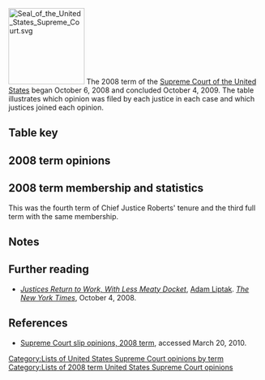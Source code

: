 [[Image:Seal of the United States Supreme Court.svg|150px|right]]
The 2008 term of the [[Supreme Court of the United States]] began October 6, 2008 and concluded October 4, 2009. The table illustrates which opinion was filed by each justice in each case and which justices joined each opinion.

==Table key==
{{SCOTUStablekey}}

==2008 term opinions==
{{SCOTUS-termlist-start|Roberts|Stevens|Scalia|Kennedy|Souter|Thomas|Ginsburg|Breyer|Alito }}
{{SCOTUS-termlist-entry
 |#=1
 |case=Moore v. United States
 |volume=555
 |page=
 |decision-date=October 14, 2008
 |justice1-opinion1=joinmajority |justice1-sortcode=J1<!--roberts-->
 |justice2-opinion1=joinmajority |justice2-sortcode=J1<!--stevens-->
 |justice3-opinion1=joinmajority |justice3-sortcode=J1<!--scalia-->
 |justice4-opinion1=joinmajority |justice4-sortcode=J1<!--kennedy-->
 |justice5-opinion1=joinmajority |justice5-sortcode=J1<!--souter-->
 |justice6-opinion1=joinmajority |justice6-sortcode=J1<!--thomas-->
 |justice7-opinion1=joinmajority |justice7-sortcode=J1<!--ginsburg-->
 |justice8-opinion1=joinmajority |justice8-sortcode=J1<!--breyer-->
 |justice9-opinion1=joinmajority |justice9-sortcode=J1<!--alito-->
}}
{{SCOTUS-termlist-entry
 |#=2
 |case= Brunner v. Ohio Republican Party
 |volume=555
 |page=
 |decision-date=October 17, 2008
 |justice1-opinion1=joinmajority |justice1-sortcode=J1<!--roberts-->
 |justice2-opinion1=joinmajority |justice2-sortcode=J1<!--stevens-->
 |justice3-opinion1=joinmajority |justice3-sortcode=J1<!--scalia-->
 |justice4-opinion1=joinmajority |justice4-sortcode=J1<!--kennedy-->
 |justice5-opinion1=joinmajority |justice5-sortcode=J1<!--souter-->
 |justice6-opinion1=joinmajority |justice6-sortcode=J1<!--thomas-->
 |justice7-opinion1=joinmajority |justice7-sortcode=J1<!--ginsburg-->
 |justice8-opinion1=joinmajority |justice8-sortcode=J1<!--breyer-->
 |justice9-opinion1=joinmajority |justice9-sortcode=J1<!--alito-->
}}
{{SCOTUS-termlist-entry
 |#=3
 |case= Winter v. Natural Resources Defense Council, Inc.
 |volume=555
 |page=
 |argue-date=October 8, 2008
 |decision-date=November 12, 2008
 |justice1-opinion1=majority |justice1-sortcode=1<!--roberts-->
 |justice2-opinion1=partjoinconcurrencedissent |justice2-sortcode=J3X<!--stevens-->
 |justice3-opinion1=joinmajority |justice3-sortcode=J1<!--scalia-->
 |justice4-opinion1=joinmajority |justice4-sortcode=J1<!--kennedy-->
 |justice5-opinion1=joindissent |justice5-sortcode=J1<!--souter-->
 |justice6-opinion1=joinmajority |justice6-sortcode=J1<!--thomas-->
 |justice7-opinion1=dissent |justice7-sortcode=4<!--ginsburg-->
 |justice8-opinion1=concurrencedissent |justice8-sortcode=3<!--breyer-->
 |justice9-opinion1=joinmajority |justice9-sortcode=J1<!--alito-->
}}
{{SCOTUS-termlist-entry
 |#=4
 |case1=Bell v. Kelly
 |volume=555
 |page=
 |decision-date=November 17, 2008
 |note=<ref>The Court's ''per curiam'' opinion in ''Bell v. Warden'' merely dismissed ''certiorari'' as improvidently granted.</ref>
 |justice1-opinion1=joinmajority |justice1-sortcode=J1<!--roberts-->
 |justice2-opinion1=joinmajority |justice2-sortcode=J1<!--stevens-->
 |justice3-opinion1=joinmajority |justice3-sortcode=J1<!--scalia-->
 |justice4-opinion1=joinmajority |justice4-sortcode=J1<!--kennedy-->
 |justice5-opinion1=joinmajority |justice5-sortcode=J1<!--souter-->
 |justice6-opinion1=joinmajority |justice6-sortcode=J1<!--thomas-->
 |justice7-opinion1=joinmajority |justice7-sortcode=J1<!--ginsburg-->
 |justice8-opinion1=joinmajority |justice8-sortcode=J1<!--breyer-->
 |justice9-opinion1=joinmajority |justice9-sortcode=J1<!--alito-->
}}
{{SCOTUS-termlist-entry
 |#=5
 |case=Hedgpeth v. Pulido
 |volume=555
 |page=
 |decision-date=December 2, 2008
 |justice1-opinion1=joinmajority |justice1-sortcode=J1<!--roberts-->
 |justice2-opinion1=dissent |justice2-sortcode=4<!--stevens-->
 |justice3-opinion1=joinmajority |justice3-sortcode=J1<!--scalia-->
 |justice4-opinion1=joinmajority |justice4-sortcode=J1<!--kennedy-->
 |justice5-opinion1=joindissent |justice5-sortcode=J4<!--souter-->
 |justice6-opinion1=joinmajority |justice6-sortcode=J1<!--thomas-->
 |justice7-opinion1=joindissent |justice7-sortcode=J4<!--ginsburg-->
 |justice8-opinion1=joinmajority |justice8-sortcode=J1<!--breyer-->
 |justice9-opinion1=joinmajority |justice9-sortcode=J1<!--alito-->
}}
{{SCOTUS-termlist-entry
 |#=6 
 |case= Altria Group, Inc. v. Good
 |volume=555
 |page=
 |argue-date=October 6, 2008
 |decision-date=December 15, 2008
 |justice1-opinion1=joindissent |justice1-sortcode=J4<!--roberts-->
 |justice2-opinion1=majority |justice2-sortcode=1<!--stevens-->
 |justice3-opinion1=joindissent |justice3-sortcode=J4<!--scalia-->
 |justice4-opinion1=joinmajority |justice4-sortcode=J1<!--kennedy-->
 |justice5-opinion1=joinmajority |justice5-sortcode=J1<!--souter-->
 |justice6-opinion1=dissent |justice6-sortcode=4<!--thomas-->
 |justice7-opinion1=joinmajority |justice7-sortcode=J1<!--ginsburg-->
 |justice8-opinion1=joinmajority |justice8-sortcode=J1<!--breyer-->
 |justice9-opinion1=joindissent |justice9-sortcode=J4<!--alito-->
}}
{{SCOTUS-termlist-entry
 |#=7
 |case= Jimenez v. Quarterman
 |volume=555
 |page=
 |argue-date=November 4, 2008
 |decision-date=January 13, 2009
 |justice1-opinion1=joinmajority |justice1-sortcode=J1<!--roberts-->
 |justice2-opinion1=joinmajority |justice2-sortcode=J1<!--stevens-->
 |justice3-opinion1=joinmajority |justice3-sortcode=J1<!--scalia-->
 |justice4-opinion1=joinmajority |justice4-sortcode=J1<!--kennedy-->
 |justice5-opinion1=joinmajority |justice5-sortcode=J1<!--souter-->
 |justice6-opinion1=majority |justice6-sortcode=1<!--thomas-->
 |justice7-opinion1=joinmajority |justice7-sortcode=J1<!--ginsburg-->
 |justice8-opinion1=joinmajority |justice8-sortcode=J1<!--breyer-->
 |justice9-opinion1=joinmajority |justice9-sortcode=J1<!--alito-->
}}
{{SCOTUS-termlist-entry
 |#=8
 |case=Chambers v. United States
 |volume=555
 |page=
 |argue-date=November 10, 2008
 |decision-date=January 13, 2009
 |justice1-opinion1=joinmajority |justice1-sortcode=J1<!--roberts-->
 |justice2-opinion1=joinmajority |justice2-sortcode=J1<!--stevens-->
 |justice3-opinion1=joinmajority |justice3-sortcode=J1<!--scalia-->
 |justice4-opinion1=joinmajority |justice4-sortcode=J1<!--kennedy-->
 |justice5-opinion1=joinmajority |justice5-sortcode=J1<!--souter-->
 |justice6-opinion1=joinconcurrence |justice6-sortcode=J2<!--thomas-->
 |justice7-opinion1=joinmajority |justice7-sortcode=J1<!--ginsburg-->
 |justice8-opinion1=majority |justice8-sortcode=1<!--breyer-->
 |justice9-opinion1=concurrence |justice9-sortcode=2<!--alito-->
}}
{{SCOTUS-termlist-entry
 |#=9
 |case=Herring v. United States
 |volume=555
 |page=
 |argue-date=October 7, 2008
 |decision-date=January 14, 2009
 |justice1-opinion1=majority |justice1-sortcode=1<!--roberts-->
 |justice2-opinion1=joindissent1 |justice2-sortcode=J4<!--stevens-->
 |justice3-opinion1=joinmajority |justice3-sortcode=J1<!--scalia-->
 |justice4-opinion1=joinmajority |justice4-sortcode=J1<!--kennedy-->
 |justice5-opinion1=joindissent1 |justice5-opinion2=joindissent2 |justice5-sortcode=J4J4<!--souter-->
 |justice6-opinion1=joinmajority |justice6-sortcode=J1<!--thomas-->
 |justice7-opinion1=dissent1 |justice7-sortcode=4<!--ginsburg-->
 |justice8-opinion1=joindissent1 |justice8-opinion2=dissent2 |justice8-sortcode=4J4<!--breyer-->
 |justice9-opinion1=joinmajority |justice9-sortcode=J1<!--alito-->
}}
{{SCOTUS-termlist-entry
 |#=10
 |case=Oregon v. Ice
 |volume=555
 |page=
 |argue-date=October 14, 2008
 |decision-date=January 14, 2009
 |justice1-opinion1=joindissent |justice1-sortcode=J4<!--roberts-->
 |justice2-opinion1=joinmajority |justice2-sortcode=J1<!--stevens-->
 |justice3-opinion1=dissent |justice3-sortcode=4<!--scalia-->
 |justice4-opinion1=joinmajority |justice4-sortcode=J1<!--kennedy-->
 |justice5-opinion1=joindissent |justice5-sortcode=J4<!--souter-->
 |justice6-opinion1=joindissent |justice6-sortcode=J4<!--thomas-->
 |justice7-opinion1=majority |justice7-sortcode=1<!--ginsburg-->
 |justice8-opinion1=joinmajority |justice8-sortcode=J1<!--breyer-->
 |justice9-opinion1=joinmajority |justice9-sortcode=J1<!--alito-->
}}
{{SCOTUS-termlist-entry
 |#=11
 |case=Waddington v. Sarausad
 |volume=555
 |page=
 |argue-date=October 15, 2008
 |decision-date=January 21, 2009
 |justice1-opinion1=joinmajority |justice1-sortcode=J1<!--roberts-->
 |justice2-opinion1=joindissent |justice2-sortcode=J4<!--stevens-->
 |justice3-opinion1=joinmajority |justice3-sortcode=J1<!--scalia-->
 |justice4-opinion1=joinmajority |justice4-sortcode=J1<!--kennedy-->
 |justice5-opinion1=dissent |justice5-sortcode=4<!--souter-->
 |justice6-opinion1=majority |justice6-sortcode=1<!--thomas-->
 |justice7-opinion1=joindissent |justice7-sortcode=J4<!--ginsburg-->
 |justice8-opinion1=joinmajority |justice8-sortcode=J1<!--breyer-->
 |justice9-opinion1=joinmajority |justice9-sortcode=J1<!--alito-->
}}
{{SCOTUS-termlist-entry
 |#=12
 |case=Locke v. Karass
 |volume=555
 |page=
 |argue-date=October 6, 2008
 |decision-date=January 21, 2009
 |justice1-opinion1=joinmajority |justice1-opinion2=joinconcurrence |justice1-sortcode=J1J2<!--roberts-->
 |justice2-opinion1=joinmajority |justice2-sortcode=J1<!--stevens-->
 |justice3-opinion1=joinmajority |justice3-opinion2=joinconcurrence |justice3-sortcode=J1J2<!--scalia-->
 |justice4-opinion1=joinmajority |justice4-sortcode=J1<!--kennedy-->
 |justice5-opinion1=joinmajority |justice5-sortcode=J1<!--souter-->
 |justice6-opinion1=joinmajority |justice6-sortcode=J1<!--thomas-->
 |justice7-opinion1=joinmajority |justice7-sortcode=J1<!--ginsburg-->
 |justice8-opinion1=majority |justice8-sortcode=1<!--breyer-->
 |justice9-opinion1=joinmajority |justice9-opinion2=concurrence |justice9-sortcode=2J1<!--alito-->
}}
{{SCOTUS-termlist-entry
 |#=13
 |case=Pearson v. Callahan
 |volume=555
 |page=
 |argue-date=October 14, 2008
 |decision-date=January 21, 2009
 |justice1-opinion1=joinmajority |justice1-sortcode=J1<!--roberts-->
 |justice2-opinion1=joinmajority |justice2-sortcode=J1<!--stevens-->
 |justice3-opinion1=joinmajority |justice3-sortcode=J1<!--scalia-->
 |justice4-opinion1=joinmajority |justice4-sortcode=J1<!--kennedy-->
 |justice5-opinion1=joinmajority |justice5-sortcode=J1<!--souter-->
 |justice6-opinion1=joinmajority |justice6-sortcode=J1<!--thomas-->
 |justice7-opinion1=joinmajority |justice7-sortcode=J1<!--ginsburg-->
 |justice8-opinion1=joinmajority |justice8-sortcode=J1<!--breyer-->
 |justice9-opinion1=majority |justice9-sortcode=1<!--alito-->
}}
{{SCOTUS-termlist-entry
 |#=14
 |case= Fitzgerald v. Barnstable School Committee
 |volume=555
 |page=
 |argue-date=December 2, 2008
 |decision-date=January 21, 2009
 |justice1-opinion1=joinmajority |justice1-sortcode=J1<!--roberts-->
 |justice2-opinion1=joinmajority |justice2-sortcode=J1<!--stevens-->
 |justice3-opinion1=joinmajority |justice3-sortcode=J1<!--scalia-->
 |justice4-opinion1=joinmajority |justice4-sortcode=J1<!--kennedy-->
 |justice5-opinion1=joinmajority |justice5-sortcode=J1<!--souter-->
 |justice6-opinion1=joinmajority |justice6-sortcode=J1<!--thomas-->
 |justice7-opinion1=joinmajority |justice7-sortcode=J1<!--ginsburg-->
 |justice8-opinion1=joinmajority |justice8-sortcode=J1<!--breyer-->
 |justice9-opinion1=majority |justice9-sortcode=1<!--alito-->
}}
{{SCOTUS-termlist-entry
 |#=15
 |case=Spears v. United States
 |volume=555
 |page=
|decision-date=January 21, 2009
 |justice1-opinion1=dissent1 |justice1-sortcode=4<!--roberts-->
 |justice2-opinion1=joinmajority |justice2-sortcode=J1<!--stevens-->
 |justice3-opinion1=joinmajority |justice3-sortcode=J1<!--scalia-->
 |justice4-opinion1=joinmajority |justice4-sortcode=J1<!--kennedy-->
 |justice5-opinion1=joinmajority |justice5-sortcode=J1<!--souter-->
 |justice6-opinion1=dissentwithoutopinion |justice6-sortcode=4<!--thomas-->
 |justice7-opinion1=joinmajority |justice7-sortcode=J1<!--ginsburg-->
 |justice8-opinion1=joinmajority |justice8-sortcode=J1<!--breyer-->
 |justice9-opinion1=joindissent1 |justice9-sortcode=J4<!--alito-->
}}
{{SCOTUS-termlist-entry
 |#=16
 |case=Crawford v. Nashville
 |volume=555
 |page=
 |argue-date=October 8, 2008
 |decision-date=January 26, 2009
 |justice1-opinion1=joinmajority |justice1-sortcode=J1<!--roberts-->
 |justice2-opinion1=joinmajority |justice2-sortcode=J1<!--stevens-->
 |justice3-opinion1=joinmajority |justice3-sortcode=J1<!--scalia-->
 |justice4-opinion1=joinmajority |justice4-sortcode=J1<!--kennedy-->
 |justice5-opinion1=majority |justice5-sortcode=1<!--souter-->
 |justice6-opinion1=joinconcurrence |justice6-sortcode=J2<!--thomas-->
 |justice7-opinion1=joinmajority |justice7-sortcode=J1<!--ginsburg-->
 |justice8-opinion1=joinmajority |justice8-sortcode=J1<!--breyer-->
 |justice9-opinion1=concurrence |justice9-sortcode=2<!--alito-->
}}
{{SCOTUS-termlist-entry
 |#=17
 |case= Kennedy v. Plan Administrator for DuPont Sav. and Investment Plan
 |volume=555
 |page=
 |argue-date=October 7, 2008
 |decision-date=January 26, 2009
 |justice1-opinion1=joinmajority |justice1-sortcode=J1<!--roberts-->
 |justice2-opinion1=joinmajority |justice2-sortcode=J1<!--stevens-->
 |justice3-opinion1=joinmajority |justice3-sortcode=J1<!--scalia-->
 |justice4-opinion1=joinmajority |justice4-sortcode=J1<!--kennedy-->
 |justice5-opinion1=majority |justice5-sortcode=1<!--souter-->
 |justice6-opinion1=joinmajority |justice6-sortcode=J1<!--thomas-->
 |justice7-opinion1=joinmajority |justice7-sortcode=J1<!--ginsburg-->
 |justice8-opinion1=joinmajority |justice8-sortcode=J1<!--breyer-->
 |justice9-opinion1=joinmajority |justice9-sortcode=J1<!--alito-->
}}
{{SCOTUS-termlist-entry
 |#=18
 |case= United States v. Eurodif S. A.
 |volume=555
 |page=
 |argue-date=November 4, 2008
 |decision-date=January 26, 2009
 |justice1-opinion1=joinmajority |justice1-sortcode=J1<!--roberts-->
 |justice2-opinion1=joinmajority |justice2-sortcode=J1<!--stevens-->
 |justice3-opinion1=joinmajority |justice3-sortcode=J1<!--scalia-->
 |justice4-opinion1=joinmajority |justice4-sortcode=J1<!--kennedy-->
 |justice5-opinion1=majority |justice5-sortcode=1<!--souter-->
 |justice6-opinion1=joinmajority |justice6-sortcode=J1<!--thomas-->
 |justice7-opinion1=joinmajority |justice7-sortcode=J1<!--ginsburg-->
 |justice8-opinion1=joinmajority |justice8-sortcode=J1<!--breyer-->
 |justice9-opinion1=joinmajority |justice9-sortcode=J1<!--alito-->
}}
{{SCOTUS-termlist-entry
 |#=19
 |case=Arizona v. Johnson
 |volume=555
 |page=
 |argue-date=December 9, 2008
 |decision-date=January 26, 2009
 |justice1-opinion1=joinmajority |justice1-sortcode=J1<!--roberts-->
 |justice2-opinion1=joinmajority |justice2-sortcode=J1<!--stevens-->
 |justice3-opinion1=joinmajority |justice3-sortcode=J1<!--scalia-->
 |justice4-opinion1=joinmajority |justice4-sortcode=J1<!--kennedy-->
 |justice5-opinion1=joinmajority |justice5-sortcode=J1<!--souter-->
 |justice6-opinion1=joinmajority |justice6-sortcode=J1<!--thomas-->
 |justice7-opinion1=majority |justice7-sortcode=1<!--ginsburg-->
 |justice8-opinion1=joinmajority |justice8-sortcode=J1<!--breyer-->
 |justice9-opinion1=joinmajority |justice9-sortcode=J1<!--alito-->
}}
{{SCOTUS-termlist-entry
 |#=20
 |case= Van de Kamp v. Goldstein
 |volume=555
 |page=
 |argue-date=November 5, 2008
 |decision-date=January 26, 2009
 |justice1-opinion1=joinmajority |justice1-sortcode=J1<!--roberts-->
 |justice2-opinion1=joinmajority |justice2-sortcode=J1<!--stevens-->
 |justice3-opinion1=joinmajority |justice3-sortcode=J1<!--scalia-->
 |justice4-opinion1=joinmajority |justice4-sortcode=J1<!--kennedy-->
 |justice5-opinion1=joinmajority |justice5-sortcode=J1<!--souter-->
 |justice6-opinion1=joinmajority |justice6-sortcode=J1<!--thomas-->
 |justice7-opinion1=joinmajority |justice7-sortcode=J1<!--ginsburg-->
 |justice8-opinion1=majority |justice8-sortcode=1<!--breyer-->
 |justice9-opinion1=joinmajority |justice9-sortcode=J1<!--alito-->
}}
{{SCOTUS-termlist-entry
 |#=21
 |case=Nelson v. United States
 |volume=555
 |page=
|decision-date=January 26, 2009
 |justice1-opinion1=joinmajority |justice1-sortcode=J1<!--roberts-->
 |justice2-opinion1=joinmajority |justice2-sortcode=J1<!--stevens-->
 |justice3-opinion1=joinmajority |justice3-sortcode=J1<!--scalia-->
 |justice4-opinion1=joinmajority |justice4-sortcode=J1<!--kennedy-->
 |justice5-opinion1=joinmajority |justice5-sortcode=J1<!--souter-->
 |justice6-opinion1=joinmajority |justice6-sortcode=J1<!--thomas-->
 |justice7-opinion1=joinmajority |justice7-sortcode=J1<!--ginsburg-->
 |justice8-opinion1=concurrence |justice8-sortcode=2<!--breyer-->
 |justice9-opinion1=joinconcurrence |justice9-sortcode=J2<!--alito-->
}}
{{SCOTUS-termlist-entry
 |#=22
 |case= Ysursa v. Pocatello Ed. Assn.
 |volume=555
 |page=
 |argue-date=November 3, 2008
 |decision-date=February 24, 2009
 |justice1-opinion1=majority |justice1-sortcode=1<!--roberts-->
 |justice2-opinion1=dissent1 |justice2-sortcode=4<!--stevens-->
 |justice3-opinion1=joinmajority |justice3-sortcode=J1<!--scalia-->
 |justice4-opinion1=joinmajority |justice4-sortcode=J1<!--kennedy-->
 |justice5-opinion1=dissent2 |justice5-sortcode=4<!--souter-->
 |justice6-opinion1=joinmajority |justice6-sortcode=J1<!--thomas-->
 |justice7-opinion1=partjoinmajority |justice7-opinion2=concurrence |justice7-sortcode=2J1X<!--ginsburg-->
 |justice8-opinion1=concurrencedissent |justice8-sortcode=3<!--breyer-->
 |justice9-opinion1=joinmajority |justice9-sortcode=J1<!--alito-->
}}
{{SCOTUS-termlist-entry
 |#=23
 |case= Carcieri v. Salazar
 |volume=555
 |page=
 |argue-date=November 3, 2008
 |decision-date=February 24, 2009
 |justice1-opinion1=joinmajority |justice1-sortcode=J1<!--roberts-->
 |justice2-opinion1=dissent |justice2-sortcode=4<!--stevens-->
 |justice3-opinion1=joinmajority |justice3-sortcode=J1<!--scalia-->
 |justice4-opinion1=joinmajority |justice4-sortcode=J1<!--kennedy-->
 |justice5-opinion1=concurrencedissent|justice5-sortcode=3<!--souter-->
 |justice6-opinion1=majority |justice6-sortcode=1<!--thomas-->
 |justice7-opinion1=joinconcurrencedissent |justice7-sortcode=J3<!--ginsburg-->
 |justice8-opinion1=concurrence |justice8-sortcode=2<!--breyer-->
 |justice9-opinion1=joinmajority |justice9-sortcode=J1<!--alito-->
}}
{{SCOTUS-termlist-entry
 |#=24
 |case=United States v. Hayes
 |volume=555
 |page=
 |argue-date=November 10, 2008
 |decision-date=February 24, 2009
 |justice1-opinion1=dissent |justice1-sortcode=4<!--roberts-->
 |justice2-opinion1=joinmajority |justice2-sortcode=J1<!--stevens-->
 |justice3-opinion1=joindissent |justice3-sortcode=J4<!--scalia-->
 |justice4-opinion1=joinmajority |justice4-sortcode=J1<!--kennedy-->
 |justice5-opinion1=joinmajority |justice5-sortcode=J1<!--souter-->
 |justice6-opinion1=partjoinmajority |justice6-sortcode=J1X<!--thomas-->
 |justice7-opinion1=majority |justice7-sortcode=1<!--ginsburg-->
 |justice8-opinion1=joinmajority |justice8-sortcode=J1<!--breyer-->
 |justice9-opinion1=joinmajority |justice9-sortcode=J1<!--alito-->
}}
{{SCOTUS-termlist-entry
 |#=25
 |case= Pacific Bell Telephone Co. v. linkLine Communications, Inc.
 |volume=555
 |page=
 |argue-date=December 8, 2008
 |decision-date=February 25, 2009
 |justice1-opinion1=majority |justice1-sortcode=1<!--roberts-->
 |justice2-opinion1=joinconcurrence |justice2-sortcode=J2<!--stevens-->
 |justice3-opinion1=joinmajority |justice3-sortcode=J1<!--scalia-->
 |justice4-opinion1=joinmajority |justice4-sortcode=J1<!--kennedy-->
 |justice5-opinion1=joinconcurrence |justice5-sortcode=J2<!--souter-->
 |justice6-opinion1=joinmajority |justice6-sortcode=J1<!--thomas-->
 |justice7-opinion1=joinconcurrence |justice7-sortcode=J2<!--ginsburg-->
 |justice8-opinion1=concurrence |justice8-sortcode=2<!--breyer-->
 |justice9-opinion1=joinmajority |justice9-sortcode=J1<!--alito-->
}}
{{SCOTUS-termlist-entry
 |#=26
 |case= Pleasant Grove City v. Summum
 |volume=555
 |page=
 |argue-date=November 12, 2008
 |decision-date=February 25, 2009
 |justice1-opinion1=joinmajority |justice1-sortcode=J1<!--roberts-->
 |justice2-opinion1=joinmajority |justice2-opinion2=concurrence1 |justice2-sortcode=2J1<!--stevens-->
 |justice3-opinion1=joinmajority |justice3-opinion2=concurrence2 |justice3-sortcode=2J1<!--scalia-->
 |justice4-opinion1=joinmajority |justice4-sortcode=J1<!--kennedy-->
 |justice5-opinion1=concurrence3 |justice5-sortcode=2<!--souter-->
 |justice6-opinion1=joinmajority |justice6-opinion2=joinconcurrence2 |justice6-sortcode=J1J2<!--thomas-->
 |justice7-opinion1=joinmajority |justice7-opinion2=joinconcurrence1 |justice7-sortcode=J1J2<!--ginsburg-->
 |justice8-opinion1=joinmajority |justice8-opinion2=concurrence4 |justice8-sortcode=2J1<!--breyer-->
 |justice9-opinion1=majority |justice9-sortcode=1<!--alito-->
}}
{{SCOTUS-termlist-entry
 |#=27
 |case= Summers v. Earth Island Institute
 |volume=555
 |page=
 |argue-date=October 8, 2008
 |decision-date=March 3, 2009
 |justice1-opinion1=joinmajority |justice1-sortcode=J1<!--roberts-->
 |justice2-opinion1=joindissent |justice2-sortcode=J4<!--stevens-->
 |justice3-opinion1=majority |justice3-sortcode=1<!--scalia-->
 |justice4-opinion1=joinmajority |justice4-opinion2=concurrence |justice4-sortcode=2J1<!--kennedy-->
 |justice5-opinion1=joindissent |justice5-sortcode=J4<!--souter-->
 |justice6-opinion1=joinmajority |justice6-sortcode=J1<!--thomas-->
 |justice7-opinion1=joindissent |justice7-sortcode=J4<!--ginsburg-->
 |justice8-opinion1=dissent |justice8-sortcode=4<!--breyer-->
 |justice9-opinion1=joinmajority |justice9-sortcode=J1<!--alito-->
}}
{{SCOTUS-termlist-entry
 |#=28
 |case=Negusie v. Holder
 |volume=555
 |page=
 |argue-date=November 5, 2008
 |decision-date=March 3, 2009
 |justice1-opinion1=joinmajority |justice1-sortcode=J1<!--roberts-->
 |justice2-opinion1=concurrencedissent |justice2-sortcode=3<!--stevens-->
 |justice3-opinion1=joinmajority |justice3-opinion2=concurrence |justice3-sortcode=2J1<!--scalia-->
 |justice4-opinion1=majority |justice4-sortcode=1<!--kennedy-->
 |justice5-opinion1=joinmajority |justice5-sortcode=J1<!--souter-->
 |justice6-opinion1=dissent |justice6-sortcode=4<!--thomas-->
 |justice7-opinion1=joinmajority |justice7-sortcode=J1<!--ginsburg-->
 |justice8-opinion1=joinconcurrencedissent |justice8-sortcode=J3<!--breyer-->
 |justice9-opinion1=joinconcurrence |justice9-sortcode=J2<!--alito-->
}}
{{SCOTUS-termlist-entry
 |#=29
 |case=Wyeth v. Levine
 |volume=555
 |page=
 |argue-date=November 3, 2008
 |decision-date=March 4, 2009
 |justice1-opinion1=joindissent |justice1-sortcode=J4<!--roberts-->
 |justice2-opinion1=majority |justice2-sortcode=1<!--stevens-->
 |justice3-opinion1=joindissent |justice3-sortcode=J4<!--scalia-->
 |justice4-opinion1=joinmajority |justice4-sortcode=J1<!--kennedy-->
 |justice5-opinion1=joinmajority |justice5-sortcode=J1<!--souter-->
 |justice6-opinion1=concurrence1 |justice6-sortcode=2<!--thomas-->
 |justice7-opinion1=joinmajority |justice7-sortcode=J1<!--ginsburg-->
 |justice8-opinion1=joinmajority |justice8-opinion2=concurrence2 |justice8-sortcode=2J1<!--breyer-->
 |justice9-opinion1=dissent |justice9-sortcode=4<!--alito-->
}}
{{SCOTUS-termlist-entry
 |#=30
 |case=Bartlett v. Strickland
 |volume=556
 |page=
 |argue-date=October 14, 2008
 |decision-date=March 9, 2009
 |justice1-opinion1=joinmajority |justice1-sortcode=J1<!--roberts-->
 |justice2-opinion1=joindissent1 |justice2-sortcode=J4<!--stevens-->
 |justice3-opinion1=joinconcurrence |justice3-sortcode=J2<!--scalia-->
 |justice4-opinion1=plurality |justice4-sortcode=1X<!--kennedy-->
 |justice5-opinion1=dissent1 |justice5-sortcode=4<!--souter-->
 |justice6-opinion1=concurrence |justice6-sortcode=2<!--thomas-->
 |justice7-opinion1=joindissent1 |justice7-opinion2=dissent2 |justice7-sortcode=4J4<!--ginsburg-->
 |justice8-opinion1=joindissent1 |justice8-opinion2=dissent3 |justice8-sortcode=4J4<!--breyer-->
 |justice9-opinion1=joinmajority |justice9-sortcode=J1<!--alito-->
}}
{{SCOTUS-termlist-entry
 |#=31
 |case= Vaden v. Discover Bank
 |volume=556
 |page=
 |argue-date=October 6, 2008
 |decision-date=March 9, 2009
 |justice1-opinion1=concurrencedissent |justice1-sortcode=3<!--roberts-->
 |justice2-opinion1=joinconcurrencedissent |justice2-sortcode=J3<!--stevens-->
 |justice3-opinion1=joinmajority |justice3-sortcode=J1<!--scalia-->
 |justice4-opinion1=joinmajority |justice4-sortcode=J1<!--kennedy-->
 |justice5-opinion1=joinmajority |justice5-sortcode=J1<!--souter-->
 |justice6-opinion1=joinmajority |justice6-sortcode=J1<!--thomas-->
 |justice7-opinion1=majority |justice7-sortcode=1<!--ginsburg-->
 |justice8-opinion1=joinconcurrencedissent |justice8-sortcode=J3<!--breyer-->
 |justice9-opinion1=joinconcurrencedissent |justice9-sortcode=J3<!--alito-->
}}
{{SCOTUS-termlist-entry
 |#=32
 |case=Vermont v. Brillon
 |volume=556
 |page=
 |argue-date=January 13, 2009
 |decision-date=March 9, 2009
 |justice1-opinion1=joinmajority |justice1-sortcode=J1<!--roberts-->
 |justice2-opinion1=joindissent |justice2-sortcode=J4<!--stevens-->
 |justice3-opinion1=joinmajority |justice3-sortcode=J1<!--scalia-->
 |justice4-opinion1=joinmajority |justice4-sortcode=J1<!--kennedy-->
 |justice5-opinion1=joinmajority |justice5-sortcode=J1<!--souter-->
 |justice6-opinion1=joinmajority |justice6-sortcode=J1<!--thomas-->
 |justice7-opinion1=majority |justice7-sortcode=1<!--ginsburg-->
 |justice8-opinion1=dissent |justice8-sortcode=4<!--breyer-->
 |justice9-opinion1=joinmajority |justice9-sortcode=J1<!--alito-->
}}
{{SCOTUS-termlist-entry
 |#=33
 |case=Kansas v. Colorado
 |volume=556
 |page=
 |argue-date=December 1, 2008
 |decision-date=March 9, 2009
 |justice1-opinion1=joinmajority |justice1-opinion2=concurrence |justice1-sortcode=2J1<!--roberts-->
 |justice2-opinion1=joinmajority |justice2-sortcode=J1<!--stevens-->
 |justice3-opinion1=joinmajority |justice3-sortcode=J1<!--scalia-->
 |justice4-opinion1=joinmajority |justice4-sortcode=J1<!--kennedy-->
 |justice5-opinion1=joinmajority |justice5-opinion2=joinconcurrence |justice5-sortcode=J1J2<!--souter-->
 |justice6-opinion1=joinmajority |justice6-sortcode=J1<!--thomas-->
 |justice7-opinion1=joinmajority |justice7-sortcode=J1<!--ginsburg-->
 |justice8-opinion1=joinmajority |justice8-sortcode=J1<!--breyer-->
 |justice9-opinion1=majority |justice9-sortcode=1<!--alito-->
}}
{{SCOTUS-termlist-entry
 |#=34
 |case= Knowles v. Mirzayance
 |volume=556
 |page=
 |argue-date=January 13, 2009
 |decision-date=March 24, 2009
 |justice1-opinion1=joinmajority |justice1-sortcode=J1<!--roberts-->
 |justice2-opinion1=joinmajority |justice2-sortcode=J1<!--stevens-->
 |justice3-opinion1=partjoinmajority |justice3-sortcode=J1X<!--scalia-->
 |justice4-opinion1=joinmajority |justice4-sortcode=J1<!--kennedy-->
 |justice5-opinion1=partjoinmajority |justice5-sortcode=J1X<!--souter-->
 |justice6-opinion1=majority |justice6-sortcode=1<!--thomas-->
 |justice7-opinion1=partjoinmajority |justice7-sortcode=J1X<!--ginsburg-->
 |justice8-opinion1=joinmajority |justice8-sortcode=J1<!--breyer-->
 |justice9-opinion1=joinmajority |justice9-sortcode=J1<!--alito-->
}}
{{SCOTUS-termlist-entry
 |#=35
 |case=Puckett v. United States
 |volume=556
 |page=
 |argue-date=January 14, 2009
 |decision-date=March 25, 2009
 |justice1-opinion1=joinmajority |justice1-sortcode=J1<!--roberts-->
 |justice2-opinion1=joindissent |justice2-sortcode=J4<!--stevens-->
 |justice3-opinion1=majority |justice3-sortcode=1<!--scalia-->
 |justice4-opinion1=joinmajority |justice4-sortcode=J1<!--kennedy-->
 |justice5-opinion1=dissent |justice5-sortcode=4<!--souter-->
 |justice6-opinion1=joinmajority |justice6-sortcode=J1<!--thomas-->
 |justice7-opinion1=joinmajority |justice7-sortcode=J1<!--ginsburg-->
 |justice8-opinion1=joinmajority |justice8-sortcode=J1<!--breyer-->
 |justice9-opinion1=joinmajority |justice9-sortcode=J1<!--alito-->
}}
{{SCOTUS-termlist-entry
 |#=36
 |case=Rivera v. Illinois
 |volume=556
 |page=
 |argue-date=February 23, 2009
 |decision-date=March 31, 2009
 |justice1-opinion1=joinmajority |justice1-sortcode=J1<!--roberts-->
 |justice2-opinion1=joinmajority |justice2-sortcode=J1<!--stevens-->
 |justice3-opinion1=joinmajority |justice3-sortcode=J1<!--scalia-->
 |justice4-opinion1=joinmajority |justice4-sortcode=J1<!--kennedy-->
 |justice5-opinion1=joinmajority |justice5-sortcode=J1<!--souter-->
 |justice6-opinion1=joinmajority |justice6-sortcode=J1<!--thomas-->
 |justice7-opinion1=majority |justice7-sortcode=1<!--ginsburg-->
 |justice8-opinion1=joinmajority |justice8-sortcode=J1<!--breyer-->
 |justice9-opinion1=joinmajority |justice9-sortcode=J1<!--alito-->
}}
{{SCOTUS-termlist-entry
 |#=37
 |case= Hawaii v. Office of Hawaiian Affairs
 |volume=556
 |page=
 |argue-date=February 25, 2009
 |decision-date=March 31, 2009
 |justice1-opinion1=joinmajority |justice1-sortcode=J1<!--roberts-->
 |justice2-opinion1=joinmajority |justice2-sortcode=J1<!--stevens-->
 |justice3-opinion1=joinmajority |justice3-sortcode=J1<!--scalia-->
 |justice4-opinion1=joinmajority |justice4-sortcode=J1<!--kennedy-->
 |justice5-opinion1=joinmajority |justice5-sortcode=J1<!--souter-->
 |justice6-opinion1=joinmajority |justice6-sortcode=J1<!--thomas-->
 |justice7-opinion1=joinmajority |justice7-sortcode=J1<!--ginsburg-->
 |justice8-opinion1=joinmajority |justice8-sortcode=J1<!--breyer-->
 |justice9-opinion1=majority |justice9-sortcode=1<!--alito-->
}}
{{SCOTUS-termlist-entry
 |#=38
 |case1= Philip Morris USA Inc. v. Williams
 |volume=556
 |page=
 |argue-date=
 |decision-date=March 31, 2009
 |note=<ref>The Court in ''Phiip Morris USA Inc. v. Williams'' dismissed certiorari as improvidently granted.  The Court had rendered an opinion at a previous stage in the litigation; see ''[[Philip Morris USA Inc. v. Williams]]'', 549 U.S. 346 (2007).</ref> 
 |justice1-opinion1=joinmajority |justice1-sortcode=J1<!--roberts-->
 |justice2-opinion1=joinmajority |justice2-sortcode=J1<!--stevens-->
 |justice3-opinion1=joinmajority |justice3-sortcode=J1<!--scalia-->
 |justice4-opinion1=joinmajority |justice4-sortcode=J1<!--kennedy-->
 |justice5-opinion1=joinmajority |justice5-sortcode=J1<!--souter-->
 |justice6-opinion1=joinmajority |justice6-sortcode=J1<!--thomas-->
 |justice7-opinion1=joinmajority |justice7-sortcode=J1<!--ginsburg-->
 |justice8-opinion1=joinmajority |justice8-sortcode=J1<!--breyer-->
 |justice9-opinion1=joinmajority |justice9-sortcode=J1<!--alito-->
}}
{{SCOTUS-termlist-entry
 |#=39
 |case=Harbison v. Bell
 |volume=556
 |page=
 |argue-date=January 12, 2009
 |decision-date=April 1, 2009
 |justice1-opinion1=concurrence1 |justice1-sortcode=2<!--roberts-->
 |justice2-opinion1=majority |justice2-sortcode=1<!--stevens-->
 |justice3-opinion1=concurrencedissent |justice3-sortcode=3<!--scalia-->
 |justice4-opinion1=joinmajority |justice4-sortcode=J1<!--kennedy-->
 |justice5-opinion1=joinmajority |justice5-sortcode=J1<!--souter-->
 |justice6-opinion1=concurrence2 |justice6-sortcode=2<!--thomas-->
 |justice7-opinion1=joinmajority |justice7-sortcode=J1<!--ginsburg-->
 |justice8-opinion1=joinmajority |justice8-sortcode=J1<!--breyer-->
 |justice9-opinion1=joinconcurrencedissent |justice9-sortcode=J3<!--alito-->
}}
{{SCOTUS-termlist-entry
 |#=40
 |case= Entergy Corp. v. Riverkeeper, Inc.
 |volume=556
 |page=
 |argue-date=December 2, 2008
 |decision-date=April 1, 2009
 |justice1-opinion1=joinmajority |justice1-sortcode=J1<!--roberts-->
 |justice2-opinion1=dissent |justice2-sortcode=4<!--stevens-->
 |justice3-opinion1=majority |justice3-sortcode=1<!--scalia-->
 |justice4-opinion1=joinmajority |justice4-sortcode=J1<!--kennedy-->
 |justice5-opinion1=joindissent |justice5-sortcode=J4<!--souter-->
 |justice6-opinion1=joinmajority |justice6-sortcode=J1<!--thomas-->
 |justice7-opinion1=joindissent |justice7-sortcode=J4<!--ginsburg-->
 |justice8-opinion1=concurrencedissent |justice8-sortcode=3<!--breyer-->
 |justice9-opinion1=joinmajority |justice9-sortcode=J1<!--alito-->
}}
{{SCOTUS-termlist-entry
 |#=41
 |case=14 Penn Plaza LLC v. Pyett
 |volume=556
 |page=
 |argue-date=December 1, 2008
 |decision-date=April 1, 2009
 |justice1-opinion1=joinmajority |justice1-sortcode=J1<!--roberts-->
 |justice2-opinion1=dissent1 |justice2-opinion2=joindissent2 |justice2-sortcode=4J4<!--stevens-->
 |justice3-opinion1=joinmajority |justice3-sortcode=J1<!--scalia-->
 |justice4-opinion1=joinmajority |justice4-sortcode=J1<!--kennedy-->
 |justice5-opinion1=dissent2 |justice5-sortcode=4<!--souter-->
 |justice6-opinion1=majority |justice6-sortcode=1<!--thomas-->
 |justice7-opinion1=joindissent2 |justice7-sortcode=J4<!--ginsburg-->
 |justice8-opinion1=joindissent2 |justice8-sortcode=J4<!--breyer-->
 |justice9-opinion1=joinmajority |justice9-sortcode=J1<!--alito-->
}}
{{SCOTUS-termlist-entry
 |#=42
 |case= United States v. Navajo Nation
 |volume=556
 |page=
 |argue-date=February 23, 2009
 |decision-date=April 6, 2009
 |justice1-opinion1=joinmajority |justice1-sortcode=J1<!--roberts-->
 |justice2-opinion1=joinmajority |justice2-opinion2=joinconcurrence |justice2-sortcode=J1J2<!--stevens-->
 |justice3-opinion1=majority |justice3-sortcode=1<!--scalia-->
 |justice4-opinion1=joinmajority |justice4-sortcode=J1<!--kennedy-->
 |justice5-opinion1=joinmajority |justice5-opinion2=concurrence |justice5-sortcode=2J1<!--souter-->
 |justice6-opinion1=joinmajority |justice6-sortcode=J1<!--thomas-->
 |justice7-opinion1=joinmajority |justice7-sortcode=J1<!--ginsburg-->
 |justice8-opinion1=joinmajority |justice8-sortcode=J1<!--breyer-->
 |justice9-opinion1=joinmajority |justice9-sortcode=J1<!--alito-->
}}
{{SCOTUS-termlist-entry
 |#=43
 |case=Corley v. United States
 |volume=556
 |page=
 |argue-date=January 21, 2009
 |decision-date=April 6, 2009
 |justice1-opinion1=joindissent |justice1-sortcode=J4<!--roberts-->
 |justice2-opinion1=joinmajority |justice2-sortcode=J1<!--stevens-->
 |justice3-opinion1=joindissent |justice3-sortcode=J4<!--scalia-->
 |justice4-opinion1=joinmajority |justice4-sortcode=J1<!--kennedy-->
 |justice5-opinion1=majority |justice5-sortcode=1<!--souter-->
 |justice6-opinion1=joindissent |justice6-sortcode=J4<!--thomas-->
 |justice7-opinion1=joinmajority |justice7-sortcode=J1<!--ginsburg-->
 |justice8-opinion1=joinmajority |justice8-sortcode=J1<!--breyer-->
 |justice9-opinion1=dissent |justice9-sortcode=4<!--alito-->
}}
{{SCOTUS-termlist-entry
 |#=44
 |case=Arizona v. Gant
 |volume=556
 |page=
 |argue-date=October 7, 2008
 |decision-date=April 21, 2009
 |justice1-opinion1=joindissent2 |justice1-sortcode=J4<!--roberts-->
 |justice2-opinion1=majority |justice2-sortcode=1<!--stevens-->
 |justice3-opinion1=joinmajority |justice3-opinion2=concurrence |justice3-sortcode=2J1<!--scalia-->
 |justice4-opinion1=joindissent2 |justice4-sortcode=J4<!--kennedy-->
 |justice5-opinion1=joinmajority |justice5-sortcode=J1<!--souter-->
 |justice6-opinion1=joinmajority |justice6-sortcode=J1<!--thomas-->
 |justice7-opinion1=joinmajority |justice7-sortcode=J1<!--ginsburg-->
 |justice8-opinion1=dissent1 |justice8-opinion2=partjoindissent2 |justice8-sortcode=4J4X<!--breyer-->
 |justice9-opinion1=dissent2 |justice9-sortcode=4<!--alito-->
}}
{{SCOTUS-termlist-entry
 |#=45
 |case-article= Ministry of Defense and Support for Armed Forces of Islamic Republic of Iran v. Elahi
|case-display= Ministry of Defense and Support for Armed Forces of Iran v. Elahi
 |volume=556
 |page=
 |argue-date=January 12, 2009
 |decision-date=April 21, 2009
 |justice1-opinion1=joinmajority |justice1-sortcode=J1<!--roberts-->
 |justice2-opinion1=joinmajority |justice2-sortcode=J1<!--stevens-->
 |justice3-opinion1=joinmajority |justice3-sortcode=J1<!--scalia-->
 |justice4-opinion1=partjoinmajority |justice4-opinion2=concurrencedissent |justice4-sortcode=3J1X<!--kennedy-->
 |justice5-opinion1=partjoinmajority |justice5-opinion2=joinconcurrencedissent |justice5-sortcode=J1XJ3<!--souter-->
 |justice6-opinion1=joinmajority |justice6-sortcode=J1<!--thomas-->
 |justice7-opinion1=partjoinmajority |justice7-opinion2=joinconcurrencedissent |justice7-sortcode=J1XJ3<!--ginsburg-->
 |justice8-opinion1=majority |justice8-sortcode=1<!--breyer-->
 |justice9-opinion1=joinmajority |justice9-sortcode=J1<!--alito-->
}}
{{SCOTUS-termlist-entry
 |#=46
 |case=Shinseki v. Sanders
 |volume=556
 |page=
 |argue-date=December 8, 2008
 |decision-date=April 21, 2009
 |justice1-opinion1=joinmajority |justice1-sortcode=J1<!--roberts-->
 |justice2-opinion1=joindissent |justice2-sortcode=J4<!--stevens-->
 |justice3-opinion1=joinmajority |justice3-sortcode=J1<!--scalia-->
 |justice4-opinion1=joinmajority |justice4-sortcode=J1<!--kennedy-->
 |justice5-opinion1=dissent |justice5-sortcode=4<!--souter-->
 |justice6-opinion1=joinmajority |justice6-sortcode=J1<!--thomas-->
 |justice7-opinion1=joindissent |justice7-sortcode=J4<!--ginsburg-->
 |justice8-opinion1=majority |justice8-sortcode=1<!--breyer-->
 |justice9-opinion1=joinmajority |justice9-sortcode=J1<!--alito-->
}}
{{SCOTUS-termlist-entry
 |#=47
 |case=Nken v. Holder
 |volume=556
 |page=
 |argue-date=January 21, 2009
 |decision-date=April 22, 2009
 |justice1-opinion1=majority |justice1-sortcode=1<!--roberts-->
 |justice2-opinion1=joinmajority |justice2-sortcode=J1<!--stevens-->
 |justice3-opinion1=joinmajority |justice3-opinion2=joinconcurrence |justice3-sortcode=J1J2<!--scalia-->
 |justice4-opinion1=joinmajority |justice4-opinion2=concurrence |justice4-sortcode=2J1<!--kennedy-->
 |justice5-opinion1=joinmajority |justice5-sortcode=J1<!--souter-->
 |justice6-opinion1=joindissent |justice6-sortcode=J4<!--thomas-->
 |justice7-opinion1=joinmajority |justice7-sortcode=J1<!--ginsburg-->
 |justice8-opinion1=joinmajority |justice8-sortcode=J1<!--breyer-->
 |justice9-opinion1=dissent |justice9-sortcode=4<!--alito-->
}}
{{SCOTUS-termlist-entry
 |#=48
 |case=Cone v. Bell
 |volume=556
 |page=
 |argue-date=December 9, 2008
 |decision-date=April 28, 2009
 |justice1-opinion1=concurrence |justice1-sortcode=2<!--roberts-->
 |justice2-opinion1=majority |justice2-sortcode=1<!--stevens-->
 |justice3-opinion1=joindissent |justice3-sortcode=J4<!--scalia-->
 |justice4-opinion1=joinmajority |justice4-sortcode=J1<!--kennedy-->
 |justice5-opinion1=joinmajority |justice5-sortcode=J1<!--souter-->
 |justice6-opinion1=dissent |justice6-sortcode=4<!--thomas-->
 |justice7-opinion1=joinmajority |justice7-sortcode=J1<!--ginsburg-->
 |justice8-opinion1=joinmajority |justice8-sortcode=J1<!--breyer-->
 |justice9-opinion1=concurrencedissent |justice9-sortcode=3<!--alito-->
}}
{{SCOTUS-termlist-entry
 |#=49
 |case-article=Federal Communications Commission v. Fox Television Stations (2009)
 |case-display=FCC v. Fox Television Stations
 |volume=556
 |page=
 |argue-date=November 4, 2008
 |decision-date=April 28, 2009
 |justice1-opinion1=joinmajority |justice1-sortcode=J1<!--roberts-->
 |justice2-opinion1=dissent1 |justice2-opinion2=joindissent3 |justice2-sortcode=4J4<!--stevens-->
 |justice3-opinion1=plurality |justice3-sortcode=1X<!--scalia-->
 |justice4-opinion1=partjoinmajority |justice4-opinion2=concurrence |justice4-sortcode=2J1X<!--kennedy-->
 |justice5-opinion1=joindissent3 |justice5-sortcode=J4<!--souter-->
 |justice6-opinion1=joinmajority |justice6-sortcode=J1<!--thomas-->
 |justice7-opinion1=dissent2 |justice7-opinion2=joindissent3 |justice7-sortcode=4J4<!--ginsburg-->
 |justice8-opinion1=dissent3 |justice8-sortcode=4<!--breyer-->
 |justice9-opinion1=joinmajority |justice9-sortcode=J1<!--alito-->
}}
{{SCOTUS-termlist-entry
 |#=50
 |case=Dean v. United States
 |volume=556
 |page=
 |argue-date=March 4, 2009
 |decision-date=April 29, 2009
 |justice1-opinion1=majority |justice1-sortcode=1<!--roberts-->
 |justice2-opinion1=dissent1 |justice2-sortcode=4<!--stevens-->
 |justice3-opinion1= joinmajority |justice3-sortcode=J1<!--scalia-->
 |justice4-opinion1=joinmajority |justice4-sortcode=J1<!--kennedy-->
 |justice5-opinion1=joinmajority |justice5-sortcode=J1<!--souter-->
 |justice6-opinion1= joinmajority |justice6-sortcode=J1<!--thomas-->
 |justice7-opinion1=joinmajority |justice7-sortcode=J1<!--ginsburg-->
 |justice8-opinion1=dissent2 |justice8-sortcode=4<!--breyer-->
 |justice9-opinion1= joinmajority |justice9-sortcode=J1<!--alito-->
}}
{{SCOTUS-termlist-entry
 |#=51
 |case=Kansas v. Ventris
 |volume=556
 |page=
 |argue-date=January 21, 2009
 |decision-date=April 29, 2009
 |justice1-opinion1=joinmajority |justice1-sortcode=J1<!--roberts-->
 |justice2-opinion1= dissent |justice2-sortcode=4<!--stevens-->
 |justice3-opinion1= majority |justice3-sortcode=1<!--scalia-->
 |justice4-opinion1=joinmajority |justice4-sortcode=J1<!--kennedy-->
 |justice5-opinion1=joinmajority |justice5-sortcode=J1<!--souter-->
 |justice6-opinion1= joinmajority |justice6-sortcode=J1<!--thomas-->
 |justice7-opinion1=joindissent |justice7-sortcode=J4<!--ginsburg-->
 |justice8-opinion1=joinmajority |justice8-sortcode=J1<!--breyer-->
 |justice9-opinion1= joinmajority |justice9-sortcode=J1<!--alito-->
}}
{{SCOTUS-termlist-entry
 |#=52
 |case= Burlington N. & S. F. R. Co. v. United States
 |volume=556
 |page=
 |argue-date=February 24, 2009
 |decision-date=May 4, 2009
 |justice1-opinion1=joinmajority |justice1-sortcode=J1<!--roberts-->
 |justice2-opinion1= majority |justice2-sortcode=1<!--stevens-->
 |justice3-opinion1= joinmajority |justice3-sortcode=J1<!--scalia-->
 |justice4-opinion1=joinmajority |justice4-sortcode=J1<!--kennedy-->
 |justice5-opinion1=joinmajority |justice5-sortcode=J1<!--souter-->
 |justice6-opinion1= joinmajority |justice6-sortcode=J1<!--thomas-->
 |justice7-opinion1=dissent |justice7-sortcode=4<!--ginsburg-->
 |justice8-opinion1=joinmajority |justice8-sortcode=J1<!--breyer-->
 |justice9-opinion1= joinmajority |justice9-sortcode=J1<!--alito-->
}}
{{SCOTUS-termlist-entry
 |#=53
 |case= Arthur Andersen LLP v. Carlisle
 |volume=556
 |page=
 |argue-date=March 3, 2009
 |decision-date=May 4, 2009
 |justice1-opinion1=joindissent |justice1-sortcode=J4<!--roberts-->
 |justice2-opinion1= joindissent |justice2-sortcode=J4<!--stevens-->
 |justice3-opinion1= majority |justice3-sortcode=1<!--scalia-->
 |justice4-opinion1=joinmajority |justice4-sortcode=J1<!--kennedy-->
 |justice5-opinion1=dissent |justice5-sortcode=4<!--souter-->
 |justice6-opinion1= joinmajority |justice6-sortcode=J1<!--thomas-->
 |justice7-opinion1=joinmajority |justice7-sortcode=J1<!--ginsburg-->
 |justice8-opinion1=joinmajority |justice8-sortcode=J1<!--breyer-->
 |justice9-opinion1= joinmajority |justice9-sortcode=J1<!--alito-->
}}
{{SCOTUS-termlist-entry
 |#=54
 |case= Carlsbad Technology, Inc. v. HIF Bio, Inc.
 |volume=556
 |page=
 |argue-date=February 24, 2009
 |decision-date=May 4, 2009
 |justice1-opinion1=joinmajority |justice1-sortcode=J1<!--roberts-->
 |justice2-opinion1= joinmajority |justice2-opinion2=concurrence1 |justice2-sortcode=2J1<!--stevens-->
 |justice3-opinion1= joinmajority |justice3-opinion2=concurrence2 |justice3-sortcode=2J1<!--scalia-->
 |justice4-opinion1=joinmajority |justice4-sortcode=J1<!--kennedy-->
 |justice5-opinion1=joinmajority |justice5-opinion2=joinconcurrence3 |justice5-sortcode=J1J2<!--souter-->
 |justice6-opinion1=majority |justice6-sortcode=1<!--thomas-->
 |justice7-opinion1=joinmajority |justice7-sortcode=J1<!--ginsburg-->
 |justice8-opinion1=joinmajority |justice8-opinion2=concurrence3 |justice8-sortcode=2J1<!--breyer-->
 |justice9-opinion1= joinmajority |justice9-sortcode=J1<!--alito-->
}}
{{SCOTUS-termlist-entry
 |#=55
 |case= Flores-Figueroa v. United States
 |volume=556
 |page=
 |argue-date=February 25, 2009
 |decision-date=May 4, 2009
 |justice1-opinion1=joinmajority |justice1-sortcode=J1<!--roberts-->
 |justice2-opinion1= joinmajority |justice2-sortcode=J1<!--stevens-->
 |justice3-opinion1= concurrence1 |justice3-sortcode=2<!--scalia-->
 |justice4-opinion1=joinmajority |justice4-sortcode=J1<!--kennedy-->
 |justice5-opinion1=joinmajority |justice5-sortcode=J1<!--souter-->
 |justice6-opinion1= joinconcurrence1 |justice6-sortcode=J2<!--thomas-->
 |justice7-opinion1=joinmajority |justice7-sortcode=J1<!--ginsburg-->
 |justice8-opinion1=majority |justice8-sortcode=1<!--breyer-->
 |justice9-opinion1=concurrence2 |justice9-sortcode=2<!--alito-->
}}
{{SCOTUS-termlist-entry
 |#=56
 |case=Ashcroft v. Iqbal
 |volume=556
 |page=
 |argue-date=December 10, 2008
 |decision-date=May 18, 2009
 |justice1-opinion1=joinmajority |justice1-sortcode=J1<!--roberts-->
 |justice2-opinion1= joindissent1 |justice2-sortcode=J4<!--stevens-->
 |justice3-opinion1= joinmajority |justice3-sortcode=J1<!--scalia-->
 |justice4-opinion1=majority |justice4-sortcode=1<!--kennedy-->
 |justice5-opinion1=dissent1 |justice5-sortcode=4<!--souter-->
 |justice6-opinion1= joinmajority |justice6-sortcode=J1<!--thomas-->
 |justice7-opinion1=joindissent1 |justice7-sortcode=J4<!--ginsburg-->
 |justice8-opinion1=joindissent1 |justice8-opinion2=dissent2 |justice8-sortcode=4J4<!--breyer-->
 |justice9-opinion1= joinmajority |justice9-sortcode=J1<!--alito-->
}}
{{SCOTUS-termlist-entry
 |#=57
 |case= AT&T Corp. v. Hulteen
 |volume=556
 |page=
 |argue-date=December 10, 2008
 |decision-date=May 18, 2009
 |justice1-opinion1=joinmajority |justice1-sortcode=J1<!--roberts-->
 |justice2-opinion1= joinmajority |justice2-opinion2=concurrence |justice2-sortcode=2J1<!--stevens-->
 |justice3-opinion1= joinmajority |justice3-sortcode=J1<!--scalia-->
 |justice4-opinion1=joinmajority |justice4-sortcode=J1<!--kennedy-->
 |justice5-opinion1=majority |justice5-sortcode=1<!--souter-->
 |justice6-opinion1= joinmajority |justice6-sortcode=J1<!--thomas-->
 |justice7-opinion1=dissent |justice7-sortcode=4<!--ginsburg-->
 |justice8-opinion1=joindissent |justice8-sortcode=J4<!--breyer-->
 |justice9-opinion1= joinmajority |justice9-sortcode=J1<!--alito-->
}}
{{SCOTUS-termlist-entry
 |#=58
 |case=Montejo v. Louisiana
 |volume=556
 |page=
 |argue-date=January 13, 2009
 |decision-date=May 26, 2009
 |justice1-opinion1=joinmajority |justice1-sortcode=J1<!--roberts-->
 |justice2-opinion1= dissent1 |justice2-sortcode=4<!--stevens-->
 |justice3-opinion1= majority |justice3-sortcode=1<!--scalia-->
 |justice4-opinion1=joinmajority |justice4-opinion2=joinconcurrence |justice4-sortcode=J1J2<!--kennedy-->
 |justice5-opinion1=joindissent1 |justice5-sortcode=J4<!--souter-->
 |justice6-opinion1= joinmajority |justice6-sortcode=J1<!--thomas-->
 |justice7-opinion1=joindissent1 |justice7-sortcode=J4<!--ginsburg-->
 |justice8-opinion1=partjoindissent1 |justice8-opinion2=dissent2 |justice8-sortcode=4J4X<!--breyer-->
 |justice9-opinion1= joinmajority |justice9-opinion2=concurrence |justice9-sortcode=2J1<!--alito-->
}}
{{SCOTUS-termlist-entry
 |#=59
 |case=Haywood v. Drown
 |volume=556
 |page=
 |argue-date=December 3, 2008
 |decision-date=May 26, 2009
 |justice1-opinion1=joindissent |justice1-sortcode=J4<!--roberts-->
 |justice2-opinion1= majority |justice2-sortcode=1<!--stevens-->
 |justice3-opinion1= joindissent |justice3-sortcode=J4<!--scalia-->
 |justice4-opinion1=joinmajority |justice4-sortcode=J1<!--kennedy-->
 |justice5-opinion1=joinmajority |justice5-sortcode=J1<!--souter-->
 |justice6-opinion1= dissent |justice6-sortcode=4<!--thomas-->
 |justice7-opinion1=joinmajority |justice7-sortcode=J1<!--ginsburg-->
 |justice8-opinion1=joinmajority |justice8-sortcode=J1<!--breyer-->
 |justice9-opinion1= partjoindissent |justice9-sortcode=J4X<!--alito-->
}}
{{SCOTUS-termlist-entry
 |#=60
 |case= Abuelhawa v. United States
 |volume=556
 |page=
 |argue-date=March 4, 2009
 |decision-date=May 26, 2009
 |justice1-opinion1=joinmajority |justice1-sortcode=J1<!--roberts-->
 |justice2-opinion1= joinmajority |justice2-sortcode=J1<!--stevens-->
 |justice3-opinion1= joinmajority |justice3-sortcode=J1<!--scalia-->
 |justice4-opinion1=joinmajority |justice4-sortcode=J1<!--kennedy-->
 |justice5-opinion1=majority |justice5-sortcode=1<!--souter-->
 |justice6-opinion1= joinmajority |justice6-sortcode=J1<!--thomas-->
 |justice7-opinion1=joinmajority |justice7-sortcode=J1<!--ginsburg-->
 |justice8-opinion1=joinmajority |justice8-sortcode=J1<!--breyer-->
 |justice9-opinion1= joinmajority |justice9-sortcode=J1<!--alito-->
}}
{{SCOTUS-termlist-entry
 |#=61
 |case=Bobby v. Bies
 |volume=556
 |page=
 |argue-date=April 27, 2009
 |decision-date=June 1, 2009
 |justice1-opinion1=joinmajority |justice1-sortcode=J1<!--roberts-->
 |justice2-opinion1= joinmajority |justice2-sortcode=J1<!--stevens-->
 |justice3-opinion1= joinmajority |justice3-sortcode=J1<!--scalia-->
 |justice4-opinion1=joinmajority |justice4-sortcode=J1<!--kennedy-->
 |justice5-opinion1=joinmajority |justice5-sortcode=J1<!--souter-->
 |justice6-opinion1= joinmajority |justice6-sortcode=J1<!--thomas-->
 |justice7-opinion1=majority |justice7-sortcode=1<!--ginsburg-->
 |justice8-opinion1=joinmajority |justice8-sortcode=J1<!--breyer-->
 |justice9-opinion1= joinmajority |justice9-sortcode=J1<!--alito-->
}}
{{SCOTUS-termlist-entry
 |#=62
 |case= CSX Transp., Inc. v. Hensley
 |volume=556
 |page=
|decision-date=June 1, 2009
 |justice1-opinion1=joinmajority |justice1-sortcode=J1<!--roberts-->
 |justice2-opinion1= dissent1 |justice2-sortcode=4<!--stevens-->
 |justice3-opinion1= joinmajority |justice3-sortcode=J1<!--scalia-->
 |justice4-opinion1=joinmajority |justice4-sortcode=J1<!--kennedy-->
 |justice5-opinion1=joinmajority |justice5-sortcode=J1<!--souter-->
 |justice6-opinion1= joinmajority |justice6-sortcode=J1<!--thomas-->
 |justice7-opinion1=dissent2 |justice7-sortcode=4<!--ginsburg-->
 |justice8-opinion1=joinmajority |justice8-sortcode=J1<!--breyer-->
 |justice9-opinion1= joinmajority |justice9-sortcode=J1<!--alito-->
}}
{{SCOTUS-termlist-entry
 |#=63
 |case=Republic of Iraq v. Beaty
 |volume=556
 |page=
 |argue-date=April 20, 2009
 |decision-date=June 8, 2009
 |justice1-opinion1=joinmajority |justice1-sortcode=J1<!--roberts-->
 |justice2-opinion1= joinmajority |justice2-sortcode=J1<!--stevens-->
 |justice3-opinion1= majority |justice3-sortcode=1<!--scalia-->
 |justice4-opinion1=joinmajority |justice4-sortcode=J1<!--kennedy-->
 |justice5-opinion1=joinmajority |justice5-sortcode=J1<!--souter-->
 |justice6-opinion1= joinmajority |justice6-sortcode=J1<!--thomas-->
 |justice7-opinion1=joinmajority |justice7-sortcode=J1<!--ginsburg-->
 |justice8-opinion1=joinmajority |justice8-sortcode=J1<!--breyer-->
 |justice9-opinion1= joinmajority |justice9-sortcode=J1<!--alito-->
}}
{{SCOTUS-termlist-entry
 |#=64
 |case= Caperton v. A. T. Massey Coal Co.
 |volume=556
 |page=
 |argue-date=March 3, 2009
 |decision-date=June 8, 2009
 |justice1-opinion1=dissent1 |justice1-sortcode=4<!--roberts-->
 |justice2-opinion1=joinmajority |justice2-sortcode=J1<!--stevens-->
 |justice3-opinion1=joindissent1 |justice3-opinion2=dissent2 |justice3-sortcode=4J4<!--scalia-->
 |justice4-opinion1=majority |justice4-sortcode=1<!--kennedy-->
 |justice5-opinion1=joinmajority |justice5-sortcode=J1<!--souter-->
 |justice6-opinion1= joindissent1 |justice6-sortcode=J4<!--thomas-->
 |justice7-opinion1=joinmajority |justice7-sortcode=J1<!--ginsburg-->
 |justice8-opinion1=joinmajority |justice8-sortcode=J1<!--breyer-->
 |justice9-opinion1= joindissent1 |justice9-sortcode=J4<!--alito-->
}}
{{SCOTUS-termlist-entry
 |#=65
 |case=United States v. Denedo
 |volume=556
 |page=
 |argue-date=March 25, 2009
 |decision-date=June 8, 2009
 |justice1-opinion1=concurrencedissent |justice1-sortcode=3<!--roberts-->
 |justice2-opinion1= joinmajority |justice2-sortcode=J1<!--stevens-->
 |justice3-opinion1= joinconcurrencedissent |justice3-sortcode=J3<!--scalia-->
 |justice4-opinion1=majority |justice4-sortcode=1<!--kennedy-->
 |justice5-opinion1=joinmajority |justice5-sortcode=J1<!--souter-->
 |justice6-opinion1= joinconcurrencedissent |justice6-sortcode=J3<!--thomas-->
 |justice7-opinion1=joinmajority |justice7-sortcode=J1<!--ginsburg-->
 |justice8-opinion1=joinmajority |justice8-sortcode=J1<!--breyer-->
 |justice9-opinion1= joinconcurrencedissent |justice9-sortcode=J3<!--alito-->
}}
{{SCOTUS-termlist-entry
 |#=66
 |case= United States ex rel. Eisenstein v. City of New York
 |volume=556
 |page=
 |argue-date=April 21, 2009
 |decision-date=June 8, 2009
 |justice1-opinion1=joinmajority |justice1-sortcode=J1<!--roberts-->
 |justice2-opinion1= joinmajority |justice2-sortcode=J1<!--stevens-->
 |justice3-opinion1= joinmajority |justice3-sortcode=J1<!--scalia-->
 |justice4-opinion1=joinmajority |justice4-sortcode=J1<!--kennedy-->
 |justice5-opinion1=joinmajority |justice5-sortcode=J1<!--souter-->
 |justice6-opinion1= majority |justice6-sortcode=1<!--thomas-->
 |justice7-opinion1=joinmajority |justice7-sortcode=J1<!--ginsburg-->
 |justice8-opinion1=joinmajority |justice8-sortcode=J1<!--breyer-->
 |justice9-opinion1= joinmajority |justice9-sortcode=J1<!--alito-->
}}
{{SCOTUS-termlist-entry
 |#=67
 |case=Boyle v. United States
 |volume=556
 |page=
 |argue-date=January 14, 2009
 |decision-date=June 8, 2009
 |justice1-opinion1=joinmajority |justice1-sortcode=J1<!--roberts-->
 |justice2-opinion1=dissent |justice2-sortcode=4<!--stevens-->
 |justice3-opinion1= joinmajority |justice3-sortcode=J1<!--scalia-->
 |justice4-opinion1=joinmajority |justice4-sortcode=J1<!--kennedy-->
 |justice5-opinion1=joinmajority |justice5-sortcode=J1<!--souter-->
 |justice6-opinion1= joinmajority |justice6-sortcode=J1<!--thomas-->
 |justice7-opinion1=joinmajority |justice7-sortcode=J1<!--ginsburg-->
 |justice8-opinion1=joindissent |justice8-sortcode=J4<!--breyer-->
 |justice9-opinion1=majority |justice9-sortcode=1<!--alito-->
}}
{{SCOTUS-termlist-entry
 |#=68
 |case= Indiana State Police Pension Trust v. Chrysler LLC
 |volume=556
 |page=
 |decision-date=June 9, 2009
 |justice1-opinion1=joinmajority |justice1-sortcode=J1<!--roberts-->
 |justice2-opinion1= joinmajority |justice2-sortcode=J1<!--stevens-->
 |justice3-opinion1= joinmajority |justice3-sortcode=J1<!--scalia-->
 |justice4-opinion1=joinmajority |justice4-sortcode=J1<!--kennedy-->
 |justice5-opinion1=joinmajority |justice5-sortcode=J1<!--souter-->
 |justice6-opinion1= joinmajority |justice6-sortcode=J1<!--thomas-->
 |justice7-opinion1=joinmajority |justice7-sortcode=J1<!--ginsburg-->
 |justice8-opinion1=joinmajority |justice8-sortcode=J1<!--breyer-->
 |justice9-opinion1= joinmajority |justice9-sortcode=J1<!--alito-->
}}
{{SCOTUS-termlist-entry
 |#=69
 |case= Polar Tankers, Inc. v. City of Valdez
 |volume=557
 |page=
 |argue-date=April 1, 2009
 |decision-date=June 15, 2009
 |justice1-opinion1=concurrence1 |justice1-sortcode=2<!--roberts-->
 |justice2-opinion1= dissent |justice2-sortcode=4<!--stevens-->
 |justice3-opinion1= joinmajority |justice3-sortcode=J1<!--scalia-->
 |justice4-opinion1=joinmajority |justice4-sortcode=J1<!--kennedy-->
 |justice5-opinion1=joindissent |justice5-sortcode=J4<!--souter-->
 |justice6-opinion1= joinconcurrence1 |justice6-sortcode=J2<!--thomas-->
 |justice7-opinion1=joinmajority |justice7-sortcode=J1<!--ginsburg-->
 |justice8-opinion1=plurality |justice8-sortcode=1X<!--breyer-->
 |justice9-opinion1=partjoinmajority |justice9-opinion2=concurrence2 |justice9-sortcode=2J1X<!--alito-->
}}
{{SCOTUS-termlist-entry
 |#=70
 |case= Nijhawan v. Holder
 |volume=557
 |page=
 |argue-date=April 27, 2009
 |decision-date=June 15, 2009
 |justice1-opinion1=joinmajority |justice1-sortcode=J1<!--roberts-->
 |justice2-opinion1= joinmajority |justice2-sortcode=J1<!--stevens-->
 |justice3-opinion1= joinmajority |justice3-sortcode=J1<!--scalia-->
 |justice4-opinion1=joinmajority |justice4-sortcode=J1<!--kennedy-->
 |justice5-opinion1=joinmajority |justice5-sortcode=J1<!--souter-->
 |justice6-opinion1= joinmajority |justice6-sortcode=J1<!--thomas-->
 |justice7-opinion1=joinmajority |justice7-sortcode=J1<!--ginsburg-->
 |justice8-opinion1=majority |justice8-sortcode=1<!--breyer-->
 |justice9-opinion1= joinmajority |justice9-sortcode=J1<!--alito-->
}}
{{SCOTUS-termlist-entry
 |#=71
 |case= District Attorney's Office for Third Judicial Dist. v. Osborne
 |volume=557
 |page=
 |argue-date=March 2, 2009
 |decision-date=June 18, 2009
 |justice1-opinion1=majority |justice1-sortcode=1<!--roberts-->
 |justice2-opinion1=dissent1 |justice2-sortcode=4<!--stevens-->
 |justice3-opinion1= joinmajority |justice3-sortcode=J1<!--scalia-->
 |justice4-opinion1=joinmajority |justice4-opinion2=joinconcurrence |justice4-sortcode=J1J2<!--kennedy-->
 |justice5-opinion1=partjoindissent1 |justice5-opinion2=dissent2 |justice5-sortcode=4J4<!--souter-->
 |justice6-opinion1= joinmajority |justice6-opinion2=partjoinconcurrence |justice6-sortcode=J1J2X<!--thomas-->
 |justice7-opinion1=joindissent1 |justice7-sortcode=J4<!--ginsburg-->
 |justice8-opinion1=joindissent1 |justice8-sortcode=J4<!--breyer-->
 |justice9-opinion1= joinmajority |justice9-opinion2=concurrence |justice9-sortcode=2J1<!--alito-->
}}
{{SCOTUS-termlist-entry
 |#=72
 |case=Yeager v. United States
 |volume=557
 |page=
 |argue-date=March 23, 2009
 |decision-date=June 18, 2009
 |justice1-opinion1=joinmajority |justice1-sortcode=J1<!--roberts-->
 |justice2-opinion1=majority |justice2-sortcode=1<!--stevens-->
 |justice3-opinion1=dissent1 |justice3-opinion2=joindissent2 |justice3-sortcode=4J4<!--scalia-->
 |justice4-opinion1=partjoinmajority |justice4-opinion2=concurrence |justice4-sortcode=2J1<!--kennedy-->
 |justice5-opinion1=joinmajority |justice5-sortcode=J1<!--souter-->
 |justice6-opinion1= joindissent1 |justice6-opinion2=joindissent2 |justice6-sortcode=J4J4<!--thomas-->
 |justice7-opinion1=joinmajority |justice7-sortcode=J1<!--ginsburg-->
 |justice8-opinion1=joinmajority |justice8-sortcode=J1<!--breyer-->
 |justice9-opinion1=joindissent1 |justice9-opinion2=dissent2 |justice9-sortcode=4J4<!--alito-->
}}
{{SCOTUS-termlist-entry
 |#=73
 |case= Travelers Indemnity Co. v. Bailey
 |volume=557
 |page=
 |argue-date=March 30, 2009
 |decision-date=June 18, 2009
 |justice1-opinion1=joinmajority |justice1-sortcode=J1<!--roberts-->
 |justice2-opinion1= dissent |justice2-sortcode=4<!--stevens-->
 |justice3-opinion1= joinmajority |justice3-sortcode=J1<!--scalia-->
 |justice4-opinion1=joinmajority |justice4-sortcode=J1<!--kennedy-->
 |justice5-opinion1=majority |justice5-sortcode=1<!--souter-->
 |justice6-opinion1= joinmajority |justice6-sortcode=J1<!--thomas-->
 |justice7-opinion1=joindissent |justice7-sortcode=J4<!--ginsburg-->
 |justice8-opinion1=joinmajority |justice8-sortcode=J1<!--breyer-->
 |justice9-opinion1= joinmajority |justice9-sortcode=J1<!--alito-->
}}
{{SCOTUS-termlist-entry
 |#=74
 |case= Gross v. FBL Financial Services, Inc.
 |volume=557
 |page=
 |argue-date=March 31, 2009
 |decision-date=June 18, 2009
 |justice1-opinion1=joinmajority |justice1-sortcode=J1<!--roberts-->
 |justice2-opinion1= dissent1 |justice2-sortcode=4<!--stevens-->
 |justice3-opinion1= joinmajority |justice3-sortcode=J1<!--scalia-->
 |justice4-opinion1=joinmajority |justice4-sortcode=J1<!--kennedy-->
 |justice5-opinion1=joindissent1 |justice5-opinion2=joindissent2 |justice5-sortcode=J4J4<!--souter-->
 |justice6-opinion1= majority |justice6-sortcode=1<!--thomas-->
 |justice7-opinion1=joindissent1 |justice7-opinion2=joindissent2 |justice7-sortcode=J4J4<!--ginsburg-->
 |justice8-opinion1=joindissent1 |justice8-opinion2=dissent2 |justice8-sortcode=4J4<!--breyer-->
 |justice9-opinion1= joinmajority |justice9-sortcode=J1<!--alito-->
}}
{{SCOTUS-termlist-entry
 |#=75
 |case= Northwest Austin Municipal Util. Dist. No. One v. Holder
 |volume=557
 |page=
 |argue-date=April 29, 2009
 |decision-date=June 22, 2009
 |justice1-opinion1=majority |justice1-sortcode=1<!--roberts-->
 |justice2-opinion1= joinmajority |justice2-sortcode=J1<!--stevens-->
 |justice3-opinion1= joinmajority |justice3-sortcode=J1<!--scalia-->
 |justice4-opinion1=joinmajority |justice4-sortcode=J1<!--kennedy-->
 |justice5-opinion1=joinmajority |justice5-sortcode=J1<!--souter-->
 |justice6-opinion1=concurrencedissent |justice6-sortcode=3<!--thomas-->
 |justice7-opinion1=joinmajority |justice7-sortcode=J1<!--ginsburg-->
 |justice8-opinion1=joinmajority |justice8-sortcode=J1<!--breyer-->
 |justice9-opinion1= joinmajority |justice9-sortcode=J1<!--alito-->
}}
{{SCOTUS-termlist-entry
 |#=76
 |case= Forest Grove School Dist. v. T. A.
 |volume=557
 |page=
 |argue-date=April 28, 2009
 |decision-date=June 22, 2009
 |justice1-opinion1=joinmajority |justice1-sortcode=J1<!--roberts-->
 |justice2-opinion1= majority |justice2-sortcode=1<!--stevens-->
 |justice3-opinion1= joindissent |justice3-sortcode=J4<!--scalia-->
 |justice4-opinion1=joinmajority |justice4-sortcode=J1<!--kennedy-->
 |justice5-opinion1=dissent |justice5-sortcode=4<!--souter-->
 |justice6-opinion1= joindissent |justice6-sortcode=J4<!--thomas-->
 |justice7-opinion1=joinmajority |justice7-sortcode=J1<!--ginsburg-->
 |justice8-opinion1=joinmajority |justice8-sortcode=J1<!--breyer-->
 |justice9-opinion1= joinmajority |justice9-sortcode=J1<!--alito-->
}}
{{SCOTUS-termlist-entry 
 |#=77
 |case= Coeur Alaska, Inc. v. Southeast Alaska Conservation Council
 |volume=557
 |page=
 |argue-date=January 12, 2009
 |decision-date=June 22, 2009
 |justice1-opinion1=joinmajority |justice1-sortcode=J1<!--roberts-->
 |justice2-opinion1= joindissent |justice2-sortcode=J4<!--stevens-->
 |justice3-opinion1=partjoinmajority |justice3-opinion2=concurrence1 |justice3-sortcode=2J1X<!--scalia-->
 |justice4-opinion1=majority |justice4-sortcode=1<!--kennedy-->
 |justice5-opinion1=joindissent |justice5-sortcode=J4<!--souter-->
 |justice6-opinion1= joinmajority |justice6-sortcode=J1<!--thomas-->
 |justice7-opinion1=dissent |justice7-sortcode=4<!--ginsburg-->
 |justice8-opinion1=joinmajority |justice8-opinion2=concurrence2 |justice8-sortcode=2J1<!--breyer-->
 |justice9-opinion1= joinmajority |justice9-sortcode=J1<!--alito-->
}}
{{SCOTUS-termlist-entry
 |#=78
 |case= Melendez-Diaz v. Massachusetts
 |volume=557
 |page=
 |argue-date=November 10, 2008
 |decision-date=June 25, 2009
 |justice1-opinion1=joindissent |justice1-sortcode=J4<!--roberts-->
 |justice2-opinion1= joinmajority |justice2-sortcode=J1<!--stevens-->
 |justice3-opinion1= majority |justice3-sortcode=1<!--scalia-->
 |justice4-opinion1=dissent |justice4-sortcode=4<!--kennedy-->
 |justice5-opinion1=joinmajority |justice5-sortcode=J1<!--souter-->
 |justice6-opinion1= joinmajority |justice6-opinion2=concurrence |justice6-sortcode=2J1<!--thomas-->
 |justice7-opinion1=joinmajority |justice7-sortcode=J1<!--ginsburg-->
 |justice8-opinion1=joindissent |justice8-sortcode=J4<!--breyer-->
 |justice9-opinion1= joindissent |justice9-sortcode=J4<!--alito-->
}}
{{SCOTUS-termlist-entry
 |#=79
 |case= Safford Unified School Dist. #1 v. Redding
 |volume=557
 |page=
 |argue-date=April 21, 2009
 |decision-date=June 25, 2009
 |justice1-opinion1=joinmajority |justice1-sortcode=J1<!--roberts-->
 |justice2-opinion1= partjoinmajority  |justice2-opinion2=concurrencedissent1 |justice2-sortcode=3J1X<!--stevens-->
 |justice3-opinion1= joinmajority |justice3-sortcode=J1<!--scalia-->
 |justice4-opinion1=joinmajority |justice4-sortcode=J1<!--kennedy-->
 |justice5-opinion1=majority |justice5-sortcode=1<!--souter-->
 |justice6-opinion1= concurrencedissent2 |justice6-sortcode=3<!--thomas-->
 |justice7-opinion1=partjoinmajority |justice7-opinion2=joinconcurrencedissent1 |justice7-opinion3=concurrencedissent3 |justice7-sortcode=3J1XJ3<!--ginsburg-->
 |justice8-opinion1=joinmajority |justice8-sortcode=J1<!--breyer-->
 |justice9-opinion1= joinmajority |justice9-sortcode=J1<!--alito-->
}}
{{SCOTUS-termlist-entry
 |#=80
 |case= Atlantic Sounding Co. v. Townsend
 |volume=557
 |page=
 |argue-date=March 2, 2009
 |decision-date=June 25, 2009
 |justice1-opinion1=joindissent |justice1-sortcode=J4<!--roberts-->
 |justice2-opinion1= joinmajority |justice2-sortcode=J1<!--stevens-->
 |justice3-opinion1= joindissent |justice3-sortcode=J4<!--scalia-->
 |justice4-opinion1=joindissent |justice4-sortcode=J4<!--kennedy-->
 |justice5-opinion1=joinmajority |justice5-sortcode=J1<!--souter-->
 |justice6-opinion1= majority |justice6-sortcode=1<!--thomas-->
 |justice7-opinion1=joinmajority |justice7-sortcode=J1<!--ginsburg-->
 |justice8-opinion1=joinmajority |justice8-sortcode=J1<!--breyer-->
 |justice9-opinion1= dissent |justice9-sortcode=4<!--alito-->
}}
{{SCOTUS-termlist-entry
 |#=81
 |case=Horne v. Flores
 |volume=557
 |page=
 |argue-date=April 20, 2009
 |decision-date=June 25, 2009
 |justice1-opinion1=joinmajority |justice1-sortcode=J1<!--roberts-->
 |justice2-opinion1= joindissent |justice2-sortcode=J4<!--stevens-->
 |justice3-opinion1= joinmajority |justice3-sortcode=J1<!--scalia-->
 |justice4-opinion1=joinmajority |justice4-sortcode=J1<!--kennedy-->
 |justice5-opinion1=joindissent |justice5-sortcode=J4<!--souter-->
 |justice6-opinion1= joinmajority |justice6-sortcode=J1<!--thomas-->
 |justice7-opinion1=joindissent |justice7-sortcode=J4<!--ginsburg-->
 |justice8-opinion1=dissent |justice8-sortcode=4<!--breyer-->
 |justice9-opinion1= majority |justice9-sortcode=1<!--alito-->
}}
{{SCOTUS-termlist-entry
 |#=82
 |case= Cuomo v. Clearing House Assn., L. L. C.
 |volume=557
 |page=
 |argue-date=April 28, 2009
 |decision-date=June 29, 2009
 |justice1-opinion1=joinconcurrencedissent |justice1-sortcode=J3<!--roberts-->
 |justice2-opinion1= joinmajority |justice2-sortcode=J1<!--stevens-->
 |justice3-opinion1= majority |justice3-sortcode=1<!--scalia-->
 |justice4-opinion1=joinconcurrencedissent |justice4-sortcode=J3<!--kennedy-->
 |justice5-opinion1=joinmajority |justice5-sortcode=J1<!--souter-->
 |justice6-opinion1= concurrencedissent |justice6-sortcode=3<!--thomas-->
 |justice7-opinion1=joinmajority |justice7-sortcode=J1<!--ginsburg-->
 |justice8-opinion1=joinmajority |justice8-sortcode=J1<!--breyer-->
 |justice9-opinion1= joinconcurrencedissent |justice9-sortcode=J3<!--alito-->
}}
{{SCOTUS-termlist-entry
 |#=83
 |case= Ricci v. DeStefano
 |volume=557
 |page=
 |argue-date=April 22, 2009
 |decision-date=June 29, 2009
 |justice1-opinion1=joinmajority |justice1-sortcode=J1<!--roberts-->
 |justice2-opinion1= joindissent |justice2-sortcode=J4<!--stevens-->
 |justice3-opinion1= joinmajority |justice3-opinion2=concurrence1 |justice3-opinion3=joinconcurrence2 |justice3-sortcode=2J1J2<!--scalia-->
 |justice4-opinion1=majority |justice4-sortcode=1<!--kennedy-->
 |justice5-opinion1=joindissent |justice5-sortcode=J3<!--souter-->
 |justice6-opinion1=joinmajority |justice6-opinion2=joinconcurrence2 |justice6-sortcode=J1J2<!--thomas-->
 |justice7-opinion1=dissent |justice7-sortcode=4<!--ginsburg-->
 |justice8-opinion1=joindissent |justice8-sortcode=J4<!--breyer-->
 |justice9-opinion1= joinmajority |justice9-opinion2=concurrence2 |justice9-sortcode=2J1<!--alito-->
}}
{{SCOTUS-termlist-end|Roberts|Stevens|Scalia|Kennedy|Souter|Thomas|Ginsburg|Breyer|Alito }}

==2008 term membership and statistics==
This was the fourth term of Chief Justice Roberts' tenure and the third full term with the same membership.

{{SCOTUS-termlist-statistics
 |CJ-first=John |CJ-last=Roberts |CJ-POTUSfirst=George W. |CJ-POTUSlast=Bush |CJ-date=September 29, 2005
 |CJ-agreeing=68 |CJ-participated=83 |CJ-majority=8 |CJ-concurrence=4 |CJ-concurrencedissent=2 |CJ-dissent=3

 |AJ1-first=John Paul |AJ1-last=Stevens |AJ1-POTUSfirst=Gerald |AJ1-POTUSlast=Ford |AJ1-date=December 19, 1975
 |AJ1-agreeing=46 |AJ1-participated=83 |AJ1-majority=9 |AJ1-concurrence=3 |AJ1-concurrencedissent=2 |AJ1-dissent=15

 |AJ2-first=Antonin |AJ2-last=Scalia |AJ2-POTUSfirst=Ronald |AJ2-POTUSlast=Reagan |AJ2-date=September 26, 1986
 |AJ2-agreeing=70 |AJ2-participated=83 |AJ2-majority=11 |AJ2-concurrence=7 |AJ2-concurrencedissent=1 |AJ2-dissent=3 

 |AJ3-first=Anthony |AJ3-last=Kennedy |AJ3-POTUSfirst=Ronald |AJ3-POTUSlast=Reagan |AJ3-date=February 18, 1988
 |AJ3-agreeing=78 |AJ3-participated=83 |AJ3-majority=7 |AJ3-concurrence=4 |AJ3-concurrencedissent=1 |AJ3-dissent=1

 |AJ4-first=David |AJ4-last=Souter |AJ4-POTUSfirst=George H. W. |AJ4-POTUSlast=Bush |AJ4-date=October 9, 1990
 |AJ4-agreeing=58 |AJ4-participated=83 |AJ4-majority=8 |AJ4-concurrence=2 |AJ4-concurrencedissent=1 |AJ4-dissent=10

 |AJ5-first=Clarence |AJ5-last=Thomas |AJ5-POTUSfirst=George H. W. |AJ5-POTUSlast=Bush |AJ5-date=October 23, 1991
 |AJ5-agreeing=68 |AJ5-participated=83 |AJ5-majority=9 |AJ5-concurrence=4 |AJ5-concurrencedissent=3 |AJ5-dissent=4

 |AJ6-first=Ruth Bader |AJ6-last=Ginsburg |AJ6-POTUSfirst=Bill |AJ6-POTUSlast=Clinton |AJ6-date=August 10, 1993
 |AJ6-agreeing=58 |AJ6-participated=83 |AJ6-majority=7 |AJ6-concurrence=1 |AJ6-concurrencedissent=1 |AJ6-dissent=9

 |AJ7-first=Stephen |AJ7-last=Breyer |AJ7-POTUSfirst=Bill |AJ7-POTUSlast=Clinton |AJ7-date=August 3, 1994
 |AJ7-agreeing=61 |AJ7-participated=83 |AJ7-majority=8 |AJ7-concurrence=7 |AJ7-concurrencedissent=3 |AJ7-dissent=11

 |AJ8-first=Samuel |AJ8-last=Alito |AJ8-POTUSfirst=George W. |AJ8-POTUSlast=Bush |AJ8-date=January 31, 2006
 |AJ8-agreeing=67 |AJ8-participated=83 |AJ8-majority=7 |AJ8-concurrence=8 |AJ8-concurrencedissent=1 |AJ8-dissent=6
}}

==Notes==
{{reflist}}

==Further reading==
*[http://www.nytimes.com/2008/10/05/washington/05scotus.html ''Justices Return to Work, With Less Meaty Docket''], [[Adam Liptak]].  ''[[The New York Times]]'', October 4, 2008.

==References==
*[http://www.supremecourt.gov/opinions/slipopinion/08 Supreme Court slip opinions, 2008 term], accessed March 20, 2010.

{{SCOTUSterm2006-present|term=2008|startdate=October 6, 2008|enddate=October 4, 2009}}
{{SCOTUScaselists}}

[[Category:Lists of United States Supreme Court opinions by term]]
[[Category:Lists of 2008 term United States Supreme Court opinions]]
